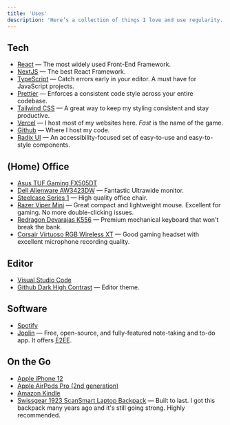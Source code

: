 ```yaml
---
title: 'Uses'
description: 'Here’s a collection of things I love and use regularity.'
---
```


## Tech

- [React](https://reactjs.org) — The most widely used Front-End Framework.
- [NextJS](https://nextjs.org) — The best React Framework.
- [TypeScript](https://www.typescriptlang.org) — Catch errors early in your editor. A must have for JavaScript projects.
- [Prettier](https://prettier.io/) — Enforces a consistent code style across your entire codebase.
- [Tailwind CSS](https://tailwindcss.com) — A great way to keep my styling consistent and stay productive.
- [Vercel](https://vercel.com) — I host most of my websites here. _Fast_ is the name of the game.
- [Github](https://github.com) — Where I host my code.
- [Radix UI](https://www.radix-ui.com) — An accessibility-focused set of easy-to-use and easy-to-style components.

## (Home) Office

- [Asus TUF Gaming FX505DT](https://www.amazon.com/R5-3550H-Processor-Graphics-FX505DT-AH51-Keyboard/dp/B07VBK4SYS)
- [Dell Alienware AW3423DW](https://www.amazon.com/Alienware-AW3423DW-34-18-inch-3440x1440-Curvature/dp/B09VQ48X5Q) — Fantastic Ultrawide monitor.
- [Steelcase Series 1](https://store.steelcase.com/seating/office-chairs/steelcase-series-1) — High quality office chair.
- [Razer Viper Mini](https://www.amazon.com/Razer-Viper-Ultralight-Gaming-Mouse/dp/B084RPZD6T) — Great compact and lightweight mouse. Excellent for gaming. No more double-clicking issues.
- [Redragon Devarajas K556](https://www.amazon.com/Redragon-K556-Mechanical-Keyboard-Aluminum/dp/B01NAI2TXC) — Premium mechanical keyboard that won't break the bank.
- [Corsair Virtuoso RGB Wireless XT](https://www.amazon.com/CORSAIR-VIRTUOSO-WIRELESS-High-Fidelity-Bluetooth/dp/B09BXZKNDB) — Good gaming headset with excellent microphone recording quality.

## Editor

- [Visual Studio Code](https://code.visualstudio.com)
- [Github Dark High Contrast](https://marketplace.visualstudio.com/items?itemName=GitHub.github-vscode-theme) — Editor theme.

## Software

- [Spotify](https://open.spotify.com)
- [Joplin](https://joplinapp.org) — Free, open-source, and fully-featured note-taking and to-do app. It offers <abbr title="End-to-End Encryption/Encrypted">E2EE</abbr>.

## On the Go

- [Apple iPhone 12](https://www.apple.com/shop/buy-iphone/iphone-12)
- [Apple AirPods Pro (2nd generation)](https://www.apple.com/shop/product/MQD83AM/A/airpods-pro)
- [Amazon Kindle](https://www.amazon.com.mx/dp/B09SWTG9GF)
- [Swissgear 1923 ScanSmart Laptop Backpack](https://www.amazon.com.mx/gp/product/B002SXMRO4) — Built to last. I got this backpack many years ago and it's still going strong. Highly recommended.
